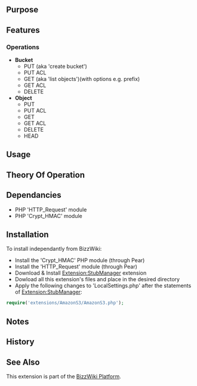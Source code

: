 {{Extension
|name        = AmazonS3
|status      = beta
|type        = other
|hook1       = RecentChange_save
|author      = [[user:jldupont|Jean-Lou Dupont]]
|image       =
|version     = See SVN ($Id: AmazonS3.doc.wikitext 910 2009-05-22 16:46:07Z JeanLou.Dupont $)
|update      =
|mediawiki   = tested on 1.10 but probably works with a earlier versions
|download    = [http://bizzwiki.googlecode.com/svn/trunk/BizzWiki/extensions/AmazonS3/ SVN]
|readme      =
|changelog   =
|description = 
|parameters  =
|rights      =
|example     =
}}
<!--@@
{{#autoredirect: Extension|{{#noext:{{SUBPAGENAME}} }} }}
== File Status ==
This section is only valid when viewing the page in a BizzWiki environment.
<code>(($#extractmtime|@@mtime@@$))  (($#extractfile|@@file@@$))</code>

Status: (($#comparemtime|<b>File system copy is newer - [{{fullurl:{{NAMESPACE}}:{{PAGENAME}}|action=reload}} Reload] </b>|Up to date$))
@@-->
== Purpose ==

== Features ==
=== Operations ===
* <b>Bucket</b>
** PUT     (aka 'create bucket')
** PUT ACL
** GET     (aka 'list objects')(with options e.g. prefix)
** GET ACL
** DELETE
* <b>Object</b>
** PUT
** PUT ACL
** GET
** GET ACL
** DELETE
** HEAD

== Usage ==


== Theory Of Operation ==

== Dependancies ==
* PHP 'HTTP_Request' module
* PHP 'Crypt_HMAC' module

== Installation ==
To install independantly from BizzWiki:
* Install the 'Crypt_HMAC' PHP module (through Pear)
* Install the 'HTTP_Request' module (through Pear)
* Download & Install [[Extension:StubManager]] extension
* Dowload all this extension's files and place in the desired directory
* Apply the following changes to 'LocalSettings.php' after the statements of [[Extension:StubManager]]:
<source lang=php>
require('extensions/AmazonS3/AmazonS3.php');
</source>

== Notes ==

== History ==

== See Also ==
This extension is part of the [[Extension:BizzWiki|BizzWiki Platform]].
